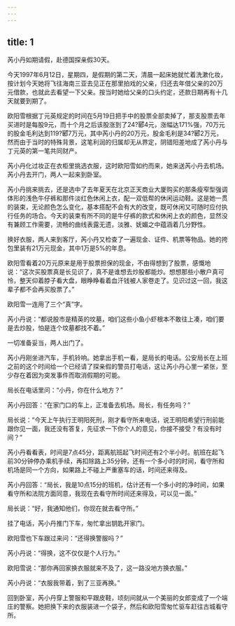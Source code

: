 ```yaml
---
---
---
```

title: 1
---




芮小丹如期请假，赴德国探亲假30天。

今天1997年6月12日，星期四，是假期的第二天，清晨一起床她就忙着洗漱化妆，按计划今天她将飞往海南三亚去见正在那里拍戏的父亲，归还去年借父亲的20万元借款，也就此去看望一下父亲。按当时她给父亲的口头约定，还款日期再有十几天就要到期了。

欧阳雪根据丁元英规定的时间在5月19日把手中的股票全部卖掉了，那支股票去年买进时是每股9元，而十个月之后该股涨到了24?郾4元，涨幅达171%强，70万元的股金毛利达到119?郾7万元，其中芮小丹的20万元，股金毛利是34?郾2万元，然而由于当时的特殊背景，这笔利润的归属却无从界定，阴错阳差地成了芮小丹与丁元英的第一笔共同财产。

芮小丹化过妆正在衣柜里挑选衣服，这时欧阳雪如约而来，她来送芮小丹去机场。芮小丹去开门，两人一起来到卧室。

芮小丹挑来挑去，还是选中了去年夏天在北京正天商业大厦购买的那条瘦窄型强调体形的浅色牛仔裤和那件淡红色休闲上衣，配一双低帮的休闲运动鞋。这是她一贯的装束，无论颜色怎么变化，基本搭配不会有大的改变，既可休闲又可随时应付执行任务的场合。今天的装束有所不同的是牛仔裤的款式和休闲上衣的颜色，显然没有兼顾工作需要，流畅的曲线表露无遗，淡雅、妩媚之中蕴涵着几分野性。

换好衣服，两人来到客厅，芮小丹又检查了一遍现金、证件、机票等物品。她的挎包里装有21万元现金，其中1万是5%的年息。

欧阳雪看着20万元原来是用于股票担保的现金，不由得想到了股票，感慨地说：“这次买股票真是长见识了，真不是谁想去炒股都能炒。想想那些小散户真可怜，整天仰着脖子看大盘，眼睁睁看着血汗钱被人家卷走了。见识过这一回，我这辈子都不会再买股票了。”

欧阳雪一连用了三个“真”字。

芮小丹说：“都说股市是精英的坟墓，咱们这些小鱼小虾根本不敢往上凑，咱们要是去炒股，怕是连个坟墓都找不着。”

一切准备妥当，两人出门了。

芮小丹刚坐进汽车，手机铃响。她拿出手机一看，是局长的电话。公安局长在上班之前的这个时间给一个已经请了探亲假的警员打电话，这让芮小丹心里一紧张，至少存在着因为突发事件而取消假期的可能。

局长在电话里问：“小丹，你在什么地方？”

芮小丹回答：“在家门口的车上，正准备去机场。局长，有任务吗？”

局长说：“今天上午执行王明阳死刑，刚才看守所来电话，说王明阳希望行刑前能跟你见一面，我还没有答复，先征求一下你个人的意见，你接不接受？有没有时间？”

芮小丹看看表，时间是7点45分，距离航班起飞时间还有2个半小时。航班在起飞前30分钟停办乘机手续，再扣除路上35分钟，还有一个多小时的时间，看守所和机场是同一个方向，如果路上不碰上严重塞车的话，时间还来得及。

芮小丹回答：“局长，我是10点15分的班机，估计还有一个多小时的净时间，如果看守所和法院方面同意，我现在去看守所时间还来得及，可以见一面。”

局长说：“好，我通知他们，你现在就去看守所。”

挂了电话，芮小丹推门下车，匆忙拿出钥匙开家门。

欧阳雪也下车跟过来问：“还得换警服吗？”

芮小丹说：“得换，这不仅仅是个人行为。”

欧阳雪说：“那你再回家换衣服就来不及了，这一路没地方换衣服。”

芮小丹说：“衣服我带着，到了三亚再换。”

回到卧室，芮小丹穿上警服和平跟皮鞋，顷刻间就从一个美丽的女郎变成了一个端庄的警察。她把换下来的衣服装进一个袋子，然后和欧阳雪匆忙驱车赶往古城看守所。
